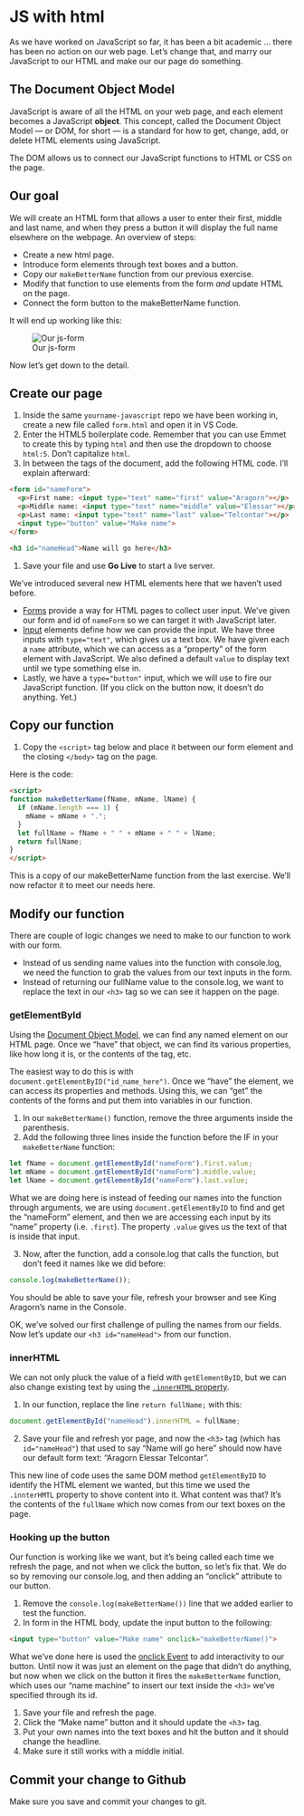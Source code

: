 # JS with html

As we have worked on JavaScript so far, it has been a bit academic ... there has been no action on our web page. Let's change that, and marry our JavaScript to our HTML and make our our page do something.

## The Document Object Model

JavaScript is aware of all the HTML on your web page, and each element becomes a JavaScript **object**. This concept, called the Document Object Model — or DOM, for short — is a standard for how to get, change, add, or delete HTML elements using JavaScript.

The DOM allows us to connect our JavaScript functions to HTML or CSS on the page.

## Our goal

We will create an HTML form that allows a user to enter their first, middle and last name, and when they press a button it will display the full name elsewhere on the webpage. An overview of steps:

- Create a new html page.
- Introduce form elements through text boxes and a button.
- Copy our `makeBetterName` function from our previous exercise.
- Modify that function to use elements from the form _and_ update HTML on the page.
- Connect the form button to the makeBetterName function.

It will end up working like this:

![Our js-form](../images/js-form.gif)

Now let's get down to the detail.

## Create our page

1. Inside the same `yourname-javascript` repo we have been working in, create a new file called `form.html` and open it in VS Code.
1. Enter the HTML5 boilerplate code. Remember that you can use Emmet to create this by typing `html` and then use the dropdown to choose `html:5`. Don't capitalize `html`. 
1. In between the <body> tags of the document, add the following HTML code. I'll explain afterward:

```html
<form id="nameForm">
  <p>First name: <input type="text" name="first" value="Aragorn"></p>
  <p>Middle name: <input type="text" name="middle" value="Elessar"></p>
  <p>Last name: <input type="text" name="last" value="Telcontar"></p>
  <input type="button" value="Make name">
</form> 

<h3 id="nameHead">Name will go here</h3>
```

1. Save your file and use **Go Live** to start a live server.

We've introduced several new HTML elements here that we haven't used before.

- [Forms](https://www.w3schools.com/html/html_form_elements.asp) provide a way for HTML pages to collect user input. We've given our form and id of `nameForm` so we can target it with JavaScript later.
- [Input](https://www.w3schools.com/html/html_form_input_types.asp) elements define how we can provide the input. We have three inputs with `type="text"`, which gives us a text box. We have given each a `name` attribute, which we can access as a "property" of the form element with JavaScript. We also defined a default `value` to display text until we type something else in.
- Lastly, we have a `type="button"` input, which we will use to fire our JavaScript function. (If you click on the button now, it doesn't do anything. Yet.)

## Copy our function

1. Copy the `<script>` tag below and place it between our form element and the closing `</body>` tag on the page.

Here is the code:

```html
<script>
function makeBetterName(fName, mName, lName) {
  if (mName.length === 1) {
    mName = mName + ".";
  }
  let fullName = fName + " " + mName + " " + lName;
  return fullName;
}
</script>
```

This is a copy of our makeBetterName function from the last exercise. We'll now refactor it to meet our needs here.

## Modify our function

There are couple of logic changes we need to make to our function to work with our form.

- Instead of us sending name values into the function with console.log, we need the function to grab the values from our text inputs in the form.
- Instead of returning our fullName value to the console.log, we want to replace the text in our `<h3>` tag so we can see it happen on the page.

### getElementById

Using the [Document Object Model](https://www.w3schools.com/js/js_htmldom_elements.asp), we can find any named element on our HTML page. Once we "have" that object, we can find its various properties, like how long it is, or the contents of the tag, etc.

The easiest way to do this is with `document.getElementByID("id_name_here")`. Once we "have" the element, we can access its properties and methods. Using this, we can "get" the contents of the forms and put them into variables in our function.

<!-- 
::: callout
If time: It might be worth showing in class how to use the Console to test how to access the DOM using `document.getElementById("nameForm").first.value`.
:::
-->

1. In our `makeBetterName()` function, remove the three arguments inside the parenthesis.
1. Add the following three lines inside the function before the IF in your `makeBetterName` function:

```js
let fName = document.getElementById("nameForm").first.value;
let mName = document.getElementById("nameForm").middle.value;
let lName = document.getElementById("nameForm").last.value;
```

What we are doing here is instead of feeding our names into the function through arguments, we are using `document.getElementByID` to find and get the "nameForm" element, and then we are accessing each input by its "name" property (i.e. `.first`). The property `.value` gives us the text of that is inside that input.

3. Now, after the function, add a console.log that calls the function, but don't feed it names like we did before:

```js
console.log(makeBetterName());
```

You should be able to save your file, refresh your browser and see King Aragorn's name in the Console.

OK, we've solved our first challenge of pulling the names from our fields. Now let's update our `<h3 id="nameHead">` from our function.

### innerHTML

We can not only pluck the value of a field with `getElementByID`, but we can also change existing text by using the [`.innerHTML` property](https://www.w3schools.com/js/js_htmldom_html.asp).

1. In our function, replace the line `return fullName;` with this:

```js
document.getElementById("nameHead").innerHTML = fullName;
```

2. Save your file and refresh yor page, and now the `<h3>` tag (which has `id="nameHead"`) that used to say  "Name will go here" should now have our default form text: "Aragorn Elessar Telcontar".

This new line of code uses the same DOM method `getElementByID` to identify the HTML element we wanted, but this time we used the `.innterHMTL` property to shove content into it. What content was that? It's the contents of the `fullName` which now comes from our text boxes on the page.

### Hooking up the button

Our function is working like we want, but it's being called each time we refresh the page, and not when we click the button, so let's fix that. We do so by removing our console.log, and then adding an "onclick" attribute to our button.

1. Remove the `console.log(makeBetterName())` line that we added earlier to test the function.
1. In form in the HTML body, update the input button to the following:

```html
<input type="button" value="Make name" onclick="makeBetterName()">
```

What we've done here is used the [onclick Event](https://www.w3schools.com/jsref/event_onclick.asp) to add interactivity to our button. Until now it was just an element on the page that didn't do anything, but now when we click on the button it fires the `makeBetterName` function, which uses our "name machine" to insert our text inside the `<h3>` we've specified through its id.

1. Save your file and refresh the page.
1. Click the "Make name" button and it should update the `<h3>` tag.
1. Put your own names into the text boxes and hit the button and it should change the headline.
1. Make sure it still works with a middle initial.

## Commit your change to Github

Make sure you save and commit your changes to git.
